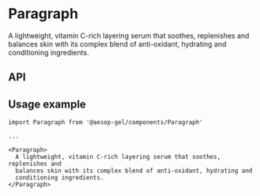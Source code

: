 
<Meta title="Paragraph" component={Paragraph} decorators={[withKnobs]} />

# Paragraph

<Preview>
  <Story name="Paragraph docs">
    <Paragraph>
      A lightweight, vitamin C-rich layering serum that soothes, replenishes and
      balances skin with its complex blend of anti-oxidant, hydrating and
      conditioning ingredients.
    </Paragraph>
  </Story>
</Preview>

## API

<Props of={Paragraph} />

## Usage example

```
import Paragraph from '@aesop-gel/components/Paragraph'

...

<Paragraph>
  A lightweight, vitamin C-rich layering serum that soothes, replenishes and
  balances skin with its complex blend of anti-oxidant, hydrating and
  conditioning ingredients.
</Paragraph>
```
